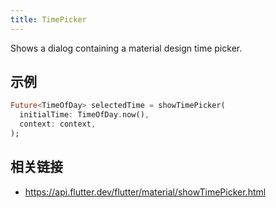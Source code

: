 ```yaml
---
title: TimePicker
---
```


Shows a dialog containing a material design time picker.

## 示例

```dart liveslice=TimePicker height=400px
Future<TimeOfDay> selectedTime = showTimePicker(
  initialTime: TimeOfDay.now(),
  context: context,
);
```

## 相关链接

- https://api.flutter.dev/flutter/material/showTimePicker.html
